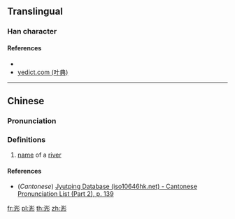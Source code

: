 {{character info/new}}
==Translingual==

===Han character===
{{Han char|rn=85|rad=水|as=07|sn=10|four=32022|canj=EBYH|ids=⿰氵彤}}

====References====
* {{Han ref|kx=0625.120|dkj=17501|dj=1023.090|hdz=31631.060|uh=6D75|ud=28021|bh=D268|bd=53864}}
* [http://yedict.com/htm/6D/6D75.htm yedict.com (叶典)]

----

==Chinese==
{{zh-forms}}

===Pronunciation===
{{zh-pron
|m=tóng
|c=tung4
|mc=y
|oc=y
|ma=
|cat=pn
}}

===Definitions===
{{zh-hanzi}}

# [[name]] of a [[river]]

====References====
* (''Cantonese'') [http://www.iso10646hk.net/jp/document/download.jsp Jyutping Database (iso10646hk.net) - Cantonese Pronunciation List (Part 2), p. 139]

[[fr:浵]]
[[pl:浵]]
[[th:浵]]
[[zh:浵]]